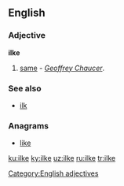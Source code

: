 {{also|İlke}}
==English==

===Adjective===
'''ilke'''

# {{obsolete}} [[same]] - ''[[w:Geoffrey Chaucer|Geoffrey Chaucer]]''.

===See also===
* [[ilk]]

===Anagrams===
* [[like#English|like]]

[[Category:English adjectives]]

[[ku:ilke]]
[[ky:ilke]]
[[uz:ilke]]
[[ru:ilke]]
[[tr:ilke]]